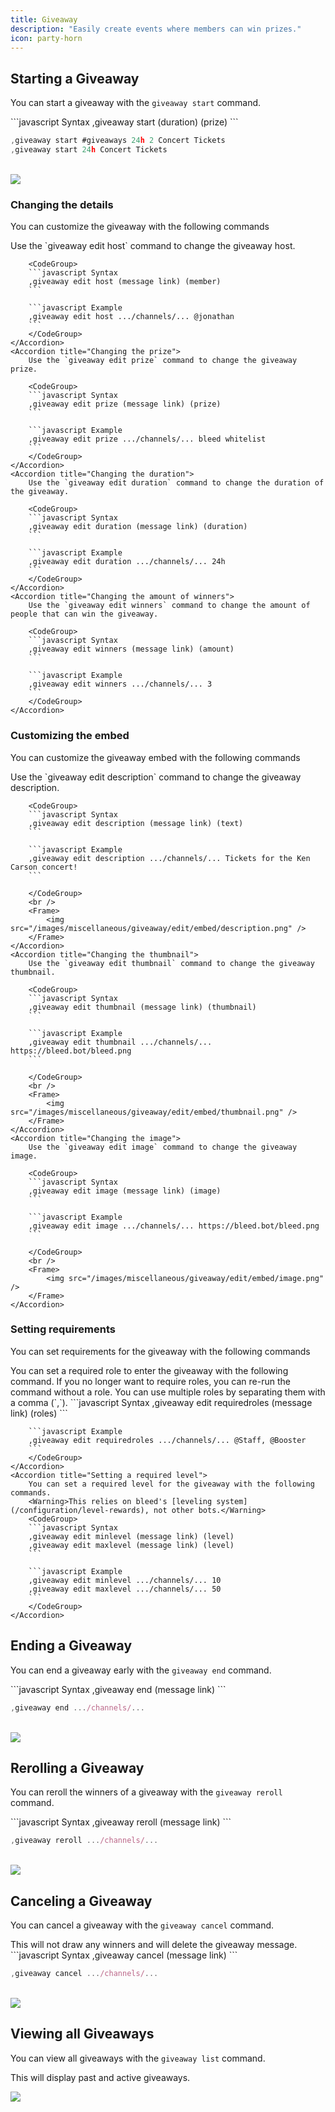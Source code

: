 ```yaml
---
title: Giveaway
description: "Easily create events where members can win prizes."
icon: party-horn
---
```


## Starting a Giveaway

You can start a giveaway with the `giveaway start` command.

<CodeGroup>
```javascript Syntax
,giveaway start <channel> (duration) <winners> (prize)
```

```javascript Example
,giveaway start #giveaways 24h 2 Concert Tickets
,giveaway start 24h Concert Tickets
```

</CodeGroup>
<br />
<Frame>
    <img src="/images/miscellaneous/giveaway/start.png" />
</Frame>

### Changing the details

You can customize the giveaway with the following commands

<AccordionGroup>
    <Accordion title="Changing the host">
        Use the `giveaway edit host` command to change the giveaway host.

        <CodeGroup>
        ```javascript Syntax
        ,giveaway edit host (message link) (member)
        ```

        ```javascript Example
        ,giveaway edit host .../channels/... @jonathan
        ```
        </CodeGroup>
    </Accordion>
    <Accordion title="Changing the prize">
        Use the `giveaway edit prize` command to change the giveaway prize.

        <CodeGroup>
        ```javascript Syntax
        ,giveaway edit prize (message link) (prize)
        ```

        ```javascript Example
        ,giveaway edit prize .../channels/... bleed whitelist
        ```
        </CodeGroup>
    </Accordion>
    <Accordion title="Changing the duration">
        Use the `giveaway edit duration` command to change the duration of the giveaway.

        <CodeGroup>
        ```javascript Syntax
        ,giveaway edit duration (message link) (duration)
        ```

        ```javascript Example
        ,giveaway edit duration .../channels/... 24h
        ```
        </CodeGroup>
    </Accordion>
    <Accordion title="Changing the amount of winners">
        Use the `giveaway edit winners` command to change the amount of people that can win the giveaway.

        <CodeGroup>
        ```javascript Syntax
        ,giveaway edit winners (message link) (amount)
        ```

        ```javascript Example
        ,giveaway edit winners .../channels/... 3
        ```
        </CodeGroup>
    </Accordion>

</AccordionGroup>

### Customizing the embed

You can customize the giveaway embed with the following commands

<AccordionGroup>
    <Accordion title="Changing the description">
        Use the `giveaway edit description` command to change the giveaway description.

        <CodeGroup>
        ```javascript Syntax
        ,giveaway edit description (message link) (text)
        ```

        ```javascript Example
        ,giveaway edit description .../channels/... Tickets for the Ken Carson concert!
        ```

        </CodeGroup>
        <br />
        <Frame>
            <img src="/images/miscellaneous/giveaway/edit/embed/description.png" />
        </Frame>
    </Accordion>
    <Accordion title="Changing the thumbnail">
        Use the `giveaway edit thumbnail` command to change the giveaway thumbnail.

        <CodeGroup>
        ```javascript Syntax
        ,giveaway edit thumbnail (message link) (thumbnail)
        ```

        ```javascript Example
        ,giveaway edit thumbnail .../channels/... https://bleed.bot/bleed.png
        ```

        </CodeGroup>
        <br />
        <Frame>
            <img src="/images/miscellaneous/giveaway/edit/embed/thumbnail.png" />
        </Frame>
    </Accordion>
    <Accordion title="Changing the image">
        Use the `giveaway edit image` command to change the giveaway image.

        <CodeGroup>
        ```javascript Syntax
        ,giveaway edit image (message link) (image)
        ```

        ```javascript Example
        ,giveaway edit image .../channels/... https://bleed.bot/bleed.png
        ```

        </CodeGroup>
        <br />
        <Frame>
            <img src="/images/miscellaneous/giveaway/edit/embed/image.png" />
        </Frame>
    </Accordion>

</AccordionGroup>

### Setting requirements

You can set requirements for the giveaway with the following commands

<AccordionGroup>
    <Accordion title="Setting a required role">
        You can set a required role to enter the giveaway with the following command.
        <Info>If you no longer want to require roles, you can re-run the command without a role.</Info>
        <Warning>You can use multiple roles by separating them with a comma (`,`).</Warning>
        <CodeGroup>
        ```javascript Syntax
        ,giveaway edit requiredroles (message link) (roles)
        ```

        ```javascript Example
        ,giveaway edit requiredroles .../channels/... @Staff, @Booster
        ```
        </CodeGroup>
    </Accordion>
    <Accordion title="Setting a required level">
        You can set a required level for the giveaway with the following commands.
        <Warning>This relies on bleed's [leveling system](/configuration/level-rewards), not other bots.</Warning>
        <CodeGroup>
        ```javascript Syntax
        ,giveaway edit minlevel (message link) (level)
        ,giveaway edit maxlevel (message link) (level)
        ```

        ```javascript Example
        ,giveaway edit minlevel .../channels/... 10
        ,giveaway edit maxlevel .../channels/... 50
        ```
        </CodeGroup>
    </Accordion>

</AccordionGroup>

## Ending a Giveaway

You can end a giveaway early with the `giveaway end` command.

<CodeGroup>
```javascript Syntax
,giveaway end (message link)
```

```javascript Example
,giveaway end .../channels/...
```

</CodeGroup>
<br />
<Frame>
    <img src="/images/miscellaneous/giveaway/end.png" />
</Frame>

## Rerolling a Giveaway

You can reroll the winners of a giveaway with the `giveaway reroll` command.

<CodeGroup>
```javascript Syntax
,giveaway reroll (message link)
```

```javascript Example
,giveaway reroll .../channels/...
```

</CodeGroup>
<br />
<Frame>
    <img src="/images/miscellaneous/giveaway/reroll.png" />
</Frame>

## Canceling a Giveaway

You can cancel a giveaway with the `giveaway cancel` command.

<Warning>
  This will not draw any winners and will delete the giveaway message.
</Warning>

<CodeGroup>
```javascript Syntax
,giveaway cancel (message link)
```

```javascript Example
,giveaway cancel .../channels/...
```

</CodeGroup>
<br />
<Frame>
    <img src="/images/miscellaneous/giveaway/cancel.png" />
</Frame>

## Viewing all Giveaways

You can view all giveaways with the `giveaway list` command.

<Info>This will display past and active giveaways.</Info>
<Frame>
  <img src="/images/miscellaneous/giveaway/list.png" />
</Frame>
